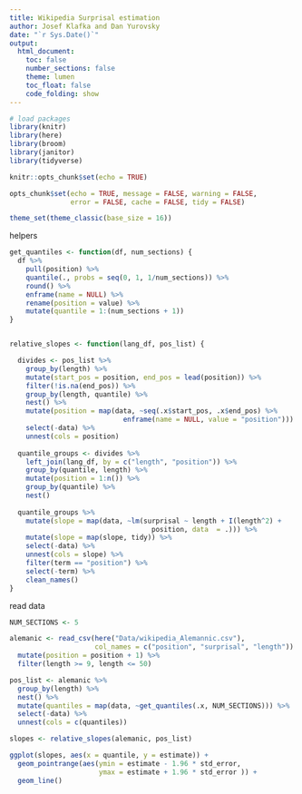 ```yaml
---
title: Wikipedia Surprisal estimation
author: Josef Klafka and Dan Yurovsky
date: "`r Sys.Date()`"
output: 
  html_document:
    toc: false
    number_sections: false
    theme: lumen
    toc_float: false
    code_folding: show 
---
```


```r
# load packages
library(knitr)
library(here)
library(broom)
library(janitor)
library(tidyverse)

knitr::opts_chunk$set(echo = TRUE)

opts_chunk$set(echo = TRUE, message = FALSE, warning = FALSE, 
               error = FALSE, cache = FALSE, tidy = FALSE)

theme_set(theme_classic(base_size = 16))
```

helpers
```r
get_quantiles <- function(df, num_sections) {
  df %>%
    pull(position) %>%
    quantile(., probs = seq(0, 1, 1/num_sections)) %>%
    round() %>%
    enframe(name = NULL) %>%
    rename(position = value) %>%
    mutate(quantile = 1:(num_sections + 1))
}


relative_slopes <- function(lang_df, pos_list) {

  divides <- pos_list %>%
    group_by(length) %>%
    mutate(start_pos = position, end_pos = lead(position)) %>%
    filter(!is.na(end_pos)) %>%
    group_by(length, quantile) %>%
    nest() %>%
    mutate(position = map(data, ~seq(.x$start_pos, .x$end_pos) %>% 
                            enframe(name = NULL, value = "position"))) %>%
    select(-data) %>%
    unnest(cols = position)
  
  quantile_groups <- divides %>%
    left_join(lang_df, by = c("length", "position")) %>%
    group_by(quantile, length) %>%
    mutate(position = 1:n()) %>%
    group_by(quantile) %>%
    nest() 
  
  quantile_groups %>%
    mutate(slope = map(data, ~lm(surprisal ~ length + I(length^2) +
                                   position, data  = .))) %>%
    mutate(slope = map(slope, tidy)) %>%
    select(-data) %>%
    unnest(cols = slope) %>%
    filter(term == "position") %>%
    select(-term) %>%
    clean_names()
}
```

read data
```r
NUM_SECTIONS <- 5

alemanic <- read_csv(here("Data/wikipedia_Alemannic.csv"), 
                     col_names = c("position", "surprisal", "length")) %>%
  mutate(position = position + 1) %>%
  filter(length >= 9, length <= 50)

pos_list <- alemanic %>%
  group_by(length) %>%
  nest() %>%
  mutate(quantiles = map(data, ~get_quantiles(.x, NUM_SECTIONS))) %>%
  select(-data) %>%
  unnest(cols = c(quantiles))

slopes <- relative_slopes(alemanic, pos_list)
```

```r
ggplot(slopes, aes(x = quantile, y = estimate)) + 
  geom_pointrange(aes(ymin = estimate - 1.96 * std_error, 
                      ymax = estimate + 1.96 * std_error )) + 
  geom_line()
```
